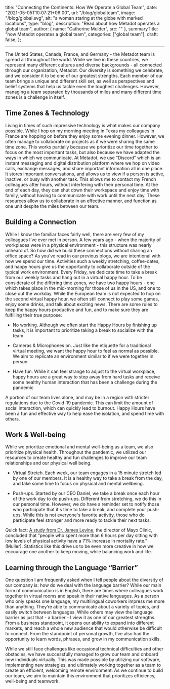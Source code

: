   title: "Connecting the Continents: How We Operate a Global Team",
  date: "2021-05-05T10:07:21+06:00",
  url: "/blog/globalteam",
  image: "/blog/global.svg",
  alt: "a woman staring at the globe with marked locations",
  type: "blog",
  description: "Read about how Metadot operates a global team",
  author: { name: "Catherine Mulder", src: "" },
  summaryTitle: "how Metadot operates a global team",
  categories: ["global team"],
  draft: false,
};

---

The United States, Canada, France, and Germany - the Metadot team is spread all throughout the world. While we live in these countries, we represent many different cultures and diverse backgrounds - all connected through our organization, Metadot. Our diversity is something we celebrate, and we consider it to be one of our greatest strengths. Each member of our team brings a unique and different skill set, as well as perspectives and belief systems that help us tackle even the toughest challenges. However, managing a team separated by thousands of miles and many different time zones is a challenge in itself.

## Time Zones & Technology

Living in times of such impressive technology is what makes our company possible. While I hop on my morning meeting in Texas my colleagues in France are hopping on before they enjoy some evening dinner. However, we often manage to collaborate on projects as if we were sharing the same time zone. This works partially because we prioritize our time together to focus on the most important tasks, but also because we have adapted the ways in which we communicate. At Metadot, we use “Discord” which is an instant messaging and digital distribution platform where we hop on video calls, exchange messages, and share important information all in one place. It stores important conversations, and allows us to view if a person is active, inactive, or busy with another task. This allows me to contact my French colleagues after hours, without interfering with their personal time. At the end of each day, they can shut down their workspace and enjoy time with family, without having to communicate with work until the next day. These resources allow us to collaborate in an effective manner, and function as one unit despite the miles between our team.

## Building a Connection

While I know the familiar faces fairly well, there are very few of my colleagues I’ve ever met in person. A few years ago - when the majority of workplaces were in a physical environment - this structure was nearly unheard of. So how did we build these connections without sharing an office space? As you’ve read in our previous blogs, we are intentional with how we spend our time. Activities such a weekly stretching, coffee-dates, and happy hours give us the opportunity to collaborate outside of the typical work environment.
Every Friday, we dedicate time to take a break from our weekly tasks and hang out in a virtual happy hour. To be considerate of the differing time zones, we have two happy hours - one which takes place in the mid-morning for those of us in the US, and one to close out the workday. While the European team is not expected to hop on the second virtual happy hour, we often still connect to play some games, enjoy some drinks, and talk about exciting news. There are some rules to keep the happy hours productive and fun, and to make sure they are fulfilling their true purpose:

- No working. Although we often start the Happy Hours by finishing up tasks, it is important to prioritize taking a break to socialize with the team

- Cameras & Microphones on. Just like the etiquette for a traditional virtual meeting, we want the happy hour to feel as normal as possible. We aim to replicate an environment similar to if we were together in person

- Have fun. While it can feel strange to adjust to the virtual workplace, happy hours are a great way to step away from hard tasks and receive some healthy human interaction that has been a challenge during the pandemic

A portion of our team lives alone, and may be in a region with stricter regulations due to the Covid-19 pandemic. This can limit the amount of social interaction, which can quickly lead to burnout. Happy Hours have been a fun and effective way to help ease the isolation, and spend time with others.

## Work & Well-being

While we prioritize emotional and mental well-being as a team, we also prioritize physical health. Throughout the pandemic, we utilized our resources to create healthy and fun challenges to improve our team relationships and our physical well being.

- Virtual Stretch. Each week, our team engages in a 15 minute stretch led by one of our members. It is a healthy way to take a break from the day, and take some time to focus on physical and mental wellbeing.

- Push-ups. Started by our CEO Daniel, we take a break once each hour of the work day to do push-ups. Different from stretching, we do this in our personal time. However, we do have a reminder set to notify those who participate that it's time to take a break, and complete your push-ups. While this is not everyone's favorite activity, those who do participate feel stronger and more ready to tackle their next tasks.

Quick fact: [A study from Dr. James Levine](https://ergonomictrends.com/sedentary-lifestyle-sitting-statistics/), the director of Mayo Clinic, concluded that “people who spent more than 6 hours per day sitting with low levels of physical activity have a 71% increase in mortality rate.” (Muller). Statistics like this drive us to be even more creative in how we encourage one another to keep moving, while balancing work and life.

## Learning through the Language “Barrier”

One question I am frequently asked when I tell people about the diversity of our company is: how do we deal with the language barrier? While our main form of communication is in English, there are times where colleagues work together in virtual rooms and speak in their native languages. As a person who only speaks one language, my multilingual coworkers impress me more than anything. They’re able to communicate about a variety of topics, and easily switch between languages. While others may view the language barrier as just that - a barrier - I view it as one of our greatest strengths. From a business standpoint, it opens our ability to expand into different markets, and reach a whole new audience that would otherwise be difficult to connect. From the
standpoint of personal growth, I’ve also had the opportunity to learn words, phrases, and grow in my communication skills.

While we still face challenges like occasional technical difficulties and other obstacles, we have successfully managed to grow our team and onboard new individuals virtually. This was made possible by utilizing our software, implementing new strategies, and ultimately working together as a team to create an efficient, welcoming remote environment. As we continue to build our team, we aim to maintain this environment that prioritizes efficiency, well-being and teamwork.
